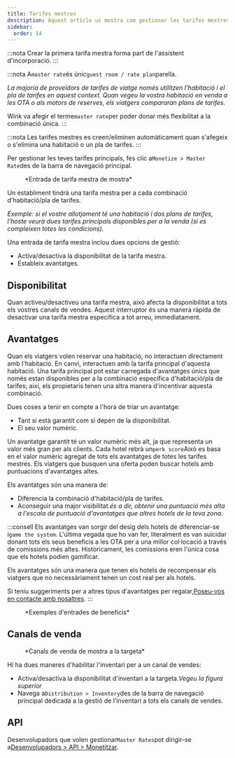 ```yaml
---
title: Tarifes mestres
description: Aquest article us mostra com gestionar les tarifes mestres a Wink.
sidebar:
  order: 14
---
```


:::nota
Crear la primera tarifa mestra forma part de l'assistent d'incorporació.
:::

:::nota
A`master rate`és únic`guest room / rate plan`parella.

*La majoria de proveïdors de tarifes de viatge només utilitzen l'habitació i el pla de tarifes en aquest context. Quan vegeu la vostra habitació en venda a les OTA o als motors de reserves, els viatgers compararan plans de tarifes.*

Wink va afegir el terme`master rate`per poder donar més flexibilitat a la combinació única.
:::

:::nota
Les tarifes mestres es creen/eliminen automàticament quan s'afegeix o s'elimina una habitació o un pla de tarifes.
:::

Per gestionar les teves tarifes principals, fes clic a`Monetize > Master Rate`des de la barra de navegació principal.

<figure>
  <CloudinaryImage width="350" height="484" resize="scale" quality="best" alt="Tarifa principal" src="academy/master-rate" errorImage="noimage_opaque_nyrtl0.png" />

  <figcaption>*Entrada de tarifa mestra de mostra*</figcaption>
</figure>


Un establiment tindrà una tarifa mestra per a cada combinació d'habitació/pla de tarifes.

*Exemple: si el vostre allotjament té una habitació i dos plans de tarifes, l'hoste veurà dues tarifes principals disponibles per a la venda (si es compleixen totes les condicions).*

Una entrada de tarifa mestra inclou dues opcions de gestió:

* Activa/desactiva la disponibilitat de la tarifa mestra.
* Estableix avantatges.

## Disponibilitat

Quan activeu/desactiveu una tarifa mestra, això afecta la disponibilitat a tots els vostres canals de vendes. Aquest interruptor és una manera ràpida de desactivar una tarifa mestra específica a tot arreu, immediatament.

## Avantatges

Quan els viatgers volen reservar una habitació, no interactuen directament amb l'habitació. En canvi, interactuen amb la tarifa principal d'aquesta habitació.
Una tarifa principal pot estar carregada d'avantatges únics que només estan disponibles per a la combinació específica d'habitació/pla de tarifes; així, els propietaris tenen una altra manera d'incentivar aquesta combinació.

Dues coses a tenir en compte a l'hora de triar un avantatge:

* Tant si està garantit com si depèn de la disponibilitat.
* El seu valor numèric.

Un avantatge garantit té un valor numèric més alt, ja que representa un valor més gran per als clients.
Cada hotel rebrà un`perk score`Això es basa en el valor numèric agregat de tots els avantatges de totes les tarifes mestres.
Els viatgers que busquen una oferta poden buscar hotels amb puntuacions d'avantatges altes.

Els avantatges són una manera de:

* Diferencia la combinació d'habitació/pla de tarifes.
* Aconseguir una major visibilitat.*és a dir, obtenir una puntuació més alta a l'escala de puntuació d'avantatges que altres hotels de la teva zona.*

:::consell
Els avantatges van sorgir del desig dels hotels de diferenciar-se i`game the system`.
L'última vegada que ho van fer, literalment es van suïcidar donant tots els seus beneficis a les OTA per a una millor col·locació a través de comissions més altes.
Històricament, les comissions eren l'única cosa que els hotels podien gamificar.

Els avantatges són una manera que tenen els hotels de recompensar els viatgers que no necessàriament tenen un cost real per als hotels.

Si teniu suggeriments per a altres tipus d'avantatges per regalar,[Poseu-vos en contacte amb nosaltres](mailto:hi@wink.travel).
:::

<figure>
  <CloudinaryImage width="700" height="263" resize="scale" quality="best" alt="Avantatges" src="academy/perks" errorImage="noimage_opaque_nyrtl0.png" />

  <figcaption>*Exemples d'entrades de beneficis*</figcaption>
</figure>


## Canals de venda

<figure>
  <CloudinaryImage width="350" height="368" resize="scale" quality="best" alt="Canals de venda" src="academy/sales-channels-card" errorImage="noimage_opaque_nyrtl0.png" />

  <figcaption>*Canals de venda de mostra a la targeta*</figcaption>
</figure>


Hi ha dues maneres d'habilitar l'inventari per a un canal de vendes:

* Activa/desactiva la disponibilitat d'inventari a la targeta.*Vegeu la figura superior*
* Navega a`Distribution > Inventory`des de la barra de navegació principal dedicada a la gestió de l'inventari a tots els canals de vendes.

## API

Desenvolupadors que volen gestionar`Master Rates`pot dirigir-se a[Desenvolupadors > API > Monetitzar](/developers/apis/#monetize-api).

